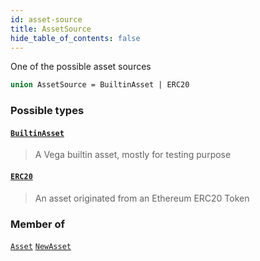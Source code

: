 ```yaml
---
id: asset-source
title: AssetSource
hide_table_of_contents: false
---
```








One of the possible asset sources

```graphql
union AssetSource = BuiltinAsset | ERC20
```


### Possible types

#### [`BuiltinAsset`](/mainnet/api/graphql/objects/builtin-asset) <Badge class="secondary" text="object"/>
> A Vega builtin asset, mostly for testing purpose
> 

#### [`ERC20`](/mainnet/api/graphql/objects/erc20) <Badge class="secondary" text="object"/>
> An asset originated from an Ethereum ERC20 Token
> 



### Member of

[`Asset`](/mainnet/api/graphql/objects/asset)  <Badge class="secondary" text="object"/><Bullet />[`NewAsset`](/mainnet/api/graphql/objects/new-asset)  <Badge class="secondary" text="object"/>



